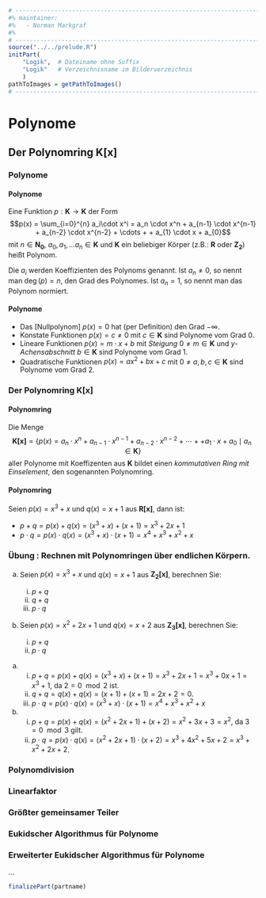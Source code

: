 ```r
# ---------------------------------------------------------------------------
#% maintainer:
#%   - Norman Markgraf
#%
# ---------------------------------------------------------------------------
source("../../prelude.R")
initPart(
    "Logik",  # Dateiname ohne Suffix
    "Logik"   # Verzeichnisname im Bilderverzeichnis 
    )
pathToImages = getPathToImages()
# ---------------------------------------------------------------------------

```

# Polynome

## Der Polynomring $\mathbf{K[x]}$

### Polynome

#### Polynome {.definition}
Eine Funktion $p: \mathbf{K} \to \mathbf{K}$ der Form
$$p(x) = \sum_{i=0}^{n} a_i\cdot x^i = a_n \cdot x^n + a_{n-1} \cdot x^{n-1} + a_{n-2} \cdot x^{n-2} + \cdots + + a_{1} \cdot x + a_{0}$$
mit $n \in \mathbf{N_0}$, $a_0, a_1, ... a_n \in \mathbf{K}$ und $\mathbf{K}$ ein beliebiger Körper (z.B.: $\mathbf{R}$ oder $\mathbf{Z_2}$) heißt [Polynom]{.cstrong}.

Die $a_i$ werden [Koeffizienten]{.cstrong} des Polynoms genannt. Ist $a_n \neq 0$, so nennt man $\deg(p)=n$, den [Grad]{.cstrong} des Polynomes. Ist $a_n=1$, so nennt man das Polynom [normiert]{.cstrong}.

#### Polynome {.examles}
- Das [Nullpolynom] $p(x)=0$ hat (per Definition) den Grad $-\infty$.
- [Konstate Funktionen]{.cstrong} $p(x)=c\neq 0$ mit $c \in \mathbf{K}$ sind Polynome vom Grad $0$.
- [Lineare Funktionen]{.cstrong} $p(x)= m \cdot x + b$ mit *Steigung* $0\neq m\in \mathbf{K}$ und *y-Achensabschnitt* $b\in \mathbf{K}$ sind Polynome vom Grad $1$. 
- [Quadratische Funktionen]{.cstrong} $p(x) = a x^2+bx + c$ mit $0\neq a, b, c \in \mathbf{K}$ sind Polynome vom Grad $2$. 

### Der Polynomring $\mathbf{K[x]}$

#### Polynomring {.definition}
Die Menge
$$\mathbf{K[x]} = \{p(x) = a_n \cdot x^n + a_{n-1} \cdot x^{n-1} + a_{n-2} \cdot x^{n-2} + \cdots + + a_{1} \cdot x + a_{0} \mid a_n \in \mathbf{K}\}$$
aller Polynome mit Koeffizenten aus $\mathbf{K}$ bildet einen *kommutativen Ring mit Einselement*, den sogenannten [Polynomring]{.cstrong}.

#### Polynomring {.example}
Seien $p(x)=x^3+x$ und $q(x)=x+1$ aus $\mathbf{R[x]}$, dann ist:

- $p+q = p(x)+q(x) = (x^3+x) + (x+1) = x^3 + 2x +1$
- $p\cdot q = p(x) \cdot q(x) = (x^3+x) \cdot (x+1) = x^4+x^3+x^2+x$

### Übung : Rechnen mit Polynomringen über endlichen Körpern.

a) Seien $p(x)=x^3+x$ und $q(x)=x+1$ aus $\mathbf{Z_2[x]}$, berechnen Sie:

    i)  $p+q$
    ii)  $q+q$
    iii) $p\cdot q$

b) Seien $p(x)=x^2+2x+1$ und $q(x)=x+2$ aus $\mathbf{Z_3[x]}$, berechnen Sie:

    i)  $p+q$
    ii) $p\cdot q$

::: {.notes}

a)
    i) $p+q = p(x)+q(x) = (x^3+x) + (x+1) = x^3 + 2x +1 = x^3 + 0x +1 = x^3 + 1$, da $2 = 0 \mod 2$ ist.
    ii) $q+q = q(x) +q(x)=(x+1)+(x+1) = 2x + 2 = 0$.
    iii) $p\cdot q = p(x) \cdot q(x) = (x^3+x) \cdot (x+1) = x^4+x^3+x^2+x$

b) 
    i) $p+q = p(x)+q(x) = (x^2+2x+1) + (x+2) = x^2+3x+3 = x^2$, da $3=0 \mod 3$ gilt.
    ii) $p \cdot q = p(x) \cdot q(x) = (x^2+2x+1) \cdot (x+2) = x^3+4x^2+5x+2 = x^3+x^2+2x+2$.
:::


### Polynomdivision

### Linearfaktor

### Größter gemeinsamer Teiler 

### Eukidscher Algorithmus für Polynome

### Erweiterter Eukidscher Algorithmus für Polynome


...
```r
finalizePart(partname)
```